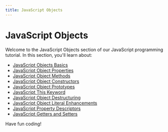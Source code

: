 ```yaml
---
title: JavaScript Objects
---
```


# JavaScript Objects

Welcome to the JavaScript Objects section of our JavaScript programming tutorial. In this section, you'll learn about:

- [JavaScript Objects Basics](./0-javascript-objects-basics.mdx)
- [JavaScript Object Properties](./1-javascript-object-properties.mdx)
- [JavaScript Object Methods](./2-javascript-object-methods.mdx)
- [JavaScript Object Constructors](./3-javascript-object-constructors.mdx)
- [JavaScript Object Prototypes](./4-javascript-object-prototypes.mdx)
- [JavaScript This Keyword](./5-javascript-this-keyword.mdx)
- [JavaScript Object Destructuring](./6-javascript-object-destructuring.mdx)
- [JavaScript Object Literal Enhancements](./7-javascript-object-literal-enhancements.mdx)
- [JavaScript Property Descriptors](./8-javascript-property-descriptors.mdx)
- [JavaScript Getters and Setters](./9-javascript-getters-setters.mdx)

Have fun coding!